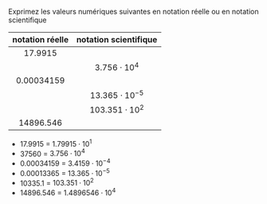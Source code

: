 :::::: {.Exercise-container}
::: {.Exercise data-latex=""}

Exprimez les valeurs numériques suivantes en notation réelle ou en notation scientifique

:::

| notation réelle |   notation scientifique  |
| :-------------: | :----------------------: |
|    $17.9915$    |                          |
|                 |    $3.756 \cdot 10^{4}$  |
|   $0.00034159$  |                          |
|                 |   $13.365 \cdot 10^{-5}$ |
|                 |  $103.351 \cdot 10 ^{2}$ |
|   $14896.546$   |                          |

::::::

::: {.Answer data-latex=""}

- $17.9915$ = $1.79915 \cdot 10^{1}$
- $37560$ = $3.756 \cdot 10^{4}$
- $0.00034159$ = $3.4159 \cdot 10^{-4}$
- $0.00013365$ = $13.365 \cdot 10^{-5}$
- $10335.1$ = $103.351 \cdot 10 ^{2}$
- $14896.546$ = $1.4896546 \cdot 10^{4}$

:::
